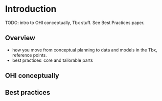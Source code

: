 # Introduction {#introduction}

TODO: intro to OHI conceptually, Tbx stuff. See Best Practices paper.

## Overview

- how you move from conceptual planning to data and models in the Tbx, reference points.
- best practices: core and tailorable parts

## OHI conceptually

## Best practices